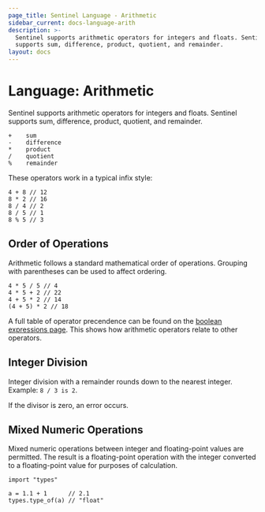 ```yaml
---
page_title: Sentinel Language - Arithmetic
sidebar_current: docs-language-arith
description: >-
  Sentinel supports arithmetic operators for integers and floats. Sentinel
  supports sum, difference, product, quotient, and remainder.
layout: docs
---
```


# Language: Arithmetic

Sentinel supports arithmetic operators for integers and floats. Sentinel
supports sum, difference, product, quotient, and remainder.

```plaintext
+    sum
-    difference
*    product
/    quotient
%    remainder
```

These operators work in a typical infix style:

```sentinel
4 + 8 // 12
8 * 2 // 16
8 / 4 // 2
8 / 5 // 1
8 % 5 // 3
```

## Order of Operations

Arithmetic follows a standard mathematical order of operations.
Grouping with parentheses can be used to affect ordering.

```sentinel
4 * 5 / 5 // 4
4 * 5 + 2 // 22
4 + 5 * 2 // 14
(4 + 5) * 2 // 18
```

A full table of operator precendence can be found on the
[boolean expressions page](/sentinel/language/boolexpr). This
shows how arithmetic operators relate to other operators.

## Integer Division

Integer division with a remainder rounds down to the nearest integer.
Example: `8 / 3 is 2`.

If the divisor is zero, an error occurs.

## Mixed Numeric Operations

Mixed numeric operations between integer and floating-point values are
permitted. The result is a floating-point operation with the integer converted
to a floating-point value for purposes of calculation.

```sentinel
import "types"

a = 1.1 + 1      // 2.1
types.type_of(a) // "float"
```
